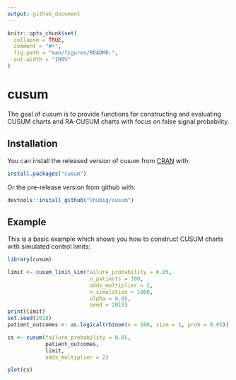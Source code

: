 ```yaml
---
output: github_document
---
```


<!-- README.md is generated from README.Rmd. Please edit that file -->

```r
knitr::opts_chunk$set(
  collapse = TRUE,
  comment = "#>",
  fig.path = "man/figures/README-",
  out.width = "100%"
)
```
# cusum

The goal of cusum is to provide functions for constructing and evaluating CUSUM charts and RA-CUSUM charts with focus on false signal probability.  

## Installation

You can install the released version of cusum from [CRAN](https://CRAN.R-project.org) with:

``` r
install.packages("cusum")
```

Or the pre-release version from github with:
``` r
devtools::install_github("lhubig/cusum")
```

## Example

This is a basic example which shows you how to construct CUSUM charts with simulated control limits:

```r
library(cusum)

limit <- cusum_limit_sim(failure_probability = 0.05,
                          n_patients = 100,
                          odds_multiplier = 2,
                          n_simulation = 1000,
                          alpha = 0.05,
                          seed = 2018)
print(limit)
set.seed(2018)
patient_outcomes <- as.logical(rbinom(n = 100, size = 1, prob = 0.05))

cs <- cusum(failure_probability = 0.05,
            patient_outcomes,
            limit,
            odds_multiplier = 2)

plot(cs)
```
